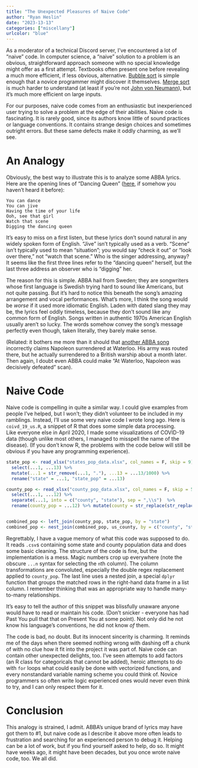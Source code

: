 ```yaml
---
title: "The Unexpected Pleasures of Naive Code"
author: "Ryan Heslin"
date: "2023-13-13"
categories: ["miscellany"]
urlcolor: "blue"
---
```


As a moderator of a technical Discord server, I've encountered 
a lot of "naive" code. In computer science, a "naive" solution to a problem 
is an obvious, straightforward approach someone with no special knowledge might 
offer as a first attempt. Textbooks often present one before revealing a
much more efficient, if less obvious, alternative. [Bubble sort](https://en.wikipedia.org/wiki/Bubble_sort) is 
simple enough that a novice programmer might discover it themselves. 
[Merge sort](https://en.wikipedia.org/wiki/Merge_sort) is much harder to understand 
(at least if you're not [John von Neumann](https://en.wikipedia.org/wiki/John_von_Neumann)),
but it's much more efficient on large inputs.

For our purposes, naive code comes from 
an enthusiastic but inexperienced user trying to solve a problem at the 
edge of their abilities. 
Naive code is fascinating. It is rarely good, since its authors know little 
of sound practices or language conventions. It contains strange design choices 
and sometimes outright errors. But these same defects make it 
oddly charming, as we'll see.

# An Analogy

Obviously, the best way to illustrate this is to analyze some ABBA lyrics. 
Here are the opening lines of "Dancing Queen" ([here](https://www.youtube.com/watch?v=xFrGuyw1V8s), if somehow you haven't heard it before):
```
You can dance
You can jive
Having the time of your life
Ooh, see that girl
Watch that scene
Digging the dancing queen
```

It's easy to miss on a first listen, but these lyrics don't sound natural 
in any widely spoken form of English.
"Jive" isn't typically used as a verb. "Scene" isn't typically used to mean 
"situation";
you would say "check it out" or "look over there," not "watch that scene."
Who is the singer addressing, anyway? It seems like the first three lines 
refer to the "dancing queen" herself, but the last three address an observer 
who is "digging" her.

The reason for this is simple. ABBA hail from Sweden; they are songwriters whose first language is Swedish trying hard to sound like 
Americans, but not quite passing.
But it's hard to notice this beneath the song's amazing arrangement and vocal 
performances.
What's more, I think the song would be _worse_ if it used more idiomatic English. 
 Laden with dated slang they may be, the lyrics feel oddly timeless, because they don't sound like any common form of English.
Songs written in authentic 1970s American English usually aren't so lucky. The words 
somehow convey the song's message perfectly even though, taken literally, they barely make 
sense. 

(Related: it bothers me more than it should that [another ABBA song](https://www.youtube.com/watch?v=Sj_9CiNkkn4) incorrectly claims Napoleon 
surrendered at Waterloo. His army was routed there, but he actually surrendered to a 
British warship about a month later. Then again, I doubt even ABBA could make "At Waterloo, Napoleon was decisively defeated" scan). 

# Naive Code

Naive code is compelling in quite a similar way. I could give examples from 
people I've helped, but I won't; they didn't volunteer to be included in my ramblings.
Instead, I'll use some very naive code I wrote long ago. 
Here is `coivd_19_us.R`, a snippet of R that does some simple data processing.  
Like everyone else in April 2020, I made some visualizations of COVID-19 
data (though unlike most others, I managed to misspell the name of the disease).
(If you don't know R, the problems with the code below will still be obvious if you have any programming experience). 

```r
state_pop <- read_xlsx("states_pop_data.xlsx", col_names = F, skip = 9)[1:51,] %>% 
  select(...1, ...13) %>%
  mutate(...1 = str_remove(...1, "."), ...13 = ...13/1000) %>%
  rename("state" = ...1, "state_pop" = ...13) 

county_pop <- read_xlsx("county_pop_data.xlsx", col_names = F, skip = 5)[1:3142,] %>% 
  select(...1, ...12) %>%
  separate(...1, into = c("county", "state"), sep = ",\\s")  %>%
  rename(county_pop = ...12) %>% mutate(county = str_replace(str_replace(county, "\\s[A-Z][a-z]*\\s*[A-Z]*[a-z]*$", ""), "^\\.", ""), county_pop = county_pop/1000)


combined_pop <- left_join(county_pop, state_pop, by = "state")
combined_pop <- nest_join(combined_pop, us_county, by = c("county", "state"))
```

Regrettably, I have a vague memory of what this code was supposed to do. 
It reads `.csv`s containing some state and county population data and does some 
basic cleaning. The structure of the code is fine, but the implementation is a mess.
Magic numbers crop up everywhere (note the obscure `...n` syntax for selecting the 
`n`th column). The column transformations are convoluted, especially 
the double regex replacement applied to `county_pop`. The last line uses 
a nested join, a special `dplyr` function that groups the matched rows in the 
right-hand data frame in a list column. I remember thinking that was an 
appropriate way to handle many-to-many relationships.

It's easy to tell the author of this snippet was blissfully unaware anyone 
would have to read or maintain his code. (Don't snicker - everyone has had Past You pull that that 
on Present You at some point). Not only did he not know his language's conventions, 
he did not know _of_ them. 

The code is bad, no doubt. But its innocent sincerity is charming. It 
reminds me of the days when there seemed nothing wrong with dashing off a chunk 
of with no clue how it fit into the project it was part of. Naive code 
can contain other unexpected delights, too. I've seen attempts to add factors 
(an R class for categoricals that cannot be added), heroic attempts to do 
with `for` loops what could easily be done with vectorized functions, and 
every nonstandard variable naming scheme you could think of. Novice 
programmers so often write logic experienced ones would never even think 
to try, and I can only respect them for it.

# Conclusion
This analogy is strained, I admit. ABBA's unique brand of lyrics may have got them to #1, but 
naive code as I describe it above more often leads to frustration and 
searching for an experienced person to debug it. Helping can be a lot of work, 
but if you find yourself asked to 
help, do so. It might have weeks ago, it might have been decades, but 
you once wrote naive code, too. We all did.
